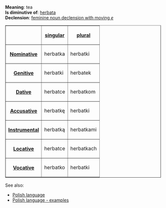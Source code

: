 '''Meaning''': tea<br>
'''Is diminutive of''': [[Polish word - herbata|herbata]]<br>
'''Declension''': [[Polish language - feminine noun declension with moving e|feminine noun declension with moving ''e'']]

<table border=1>
<tr><th><th>[[Polish language - singular number|singular]]<th>[[Polish language - plural number|plural]]</tr>
<tr><th>[[Polish language - nominative|Nominative]]<td>herbatka<td>herbatki</tr>
<tr><th>[[Polish language - genitive|Genitive]]<td>herbatki<td>herbatek</tr>
<tr><th>[[Polish language - dative|Dative]]<td>herbatce<td>herbatkom</tr>
<tr><th>[[Polish language - accusative|Accusative]]<td>herbatkę<td>herbatki</tr>
<tr><th>[[Polish language - instrumental|Instrumental]]<td>herbatką<td>herbatkami</tr>
<tr><th>[[Polish language - locative|Locative]]<td>herbatce<td>herbatkach</tr>
<tr><th>[[Polish language - vocative|Vocative]]<td>herbatko<td>herbatki</tr>
</table>

See also:
* [[Polish language]]
* [[Polish language - examples]]